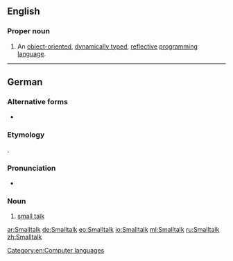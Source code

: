 {{also|smalltalk|small talk|small-talk|Small Talk}}
==English==
{{wikipedia}}

===Proper noun===
{{en-proper noun}}

# {{lb|en|computing}} An [[object-oriented]], [[dynamically typed]], [[reflective]] [[programming language]].

[[Category:en:Computer languages]]

----

==German==

===Alternative forms===
* {{l|de|Small Talk}}

===Etymology===
{{bor|de|en|small talk}}.

===Pronunciation===
* {{IPA|lang=de|/ˈsmɔltɔk/}}

===Noun===
{{de-noun|m|g2=n||Smalltalks}}

# [[small talk]]

[[ar:Smalltalk]]
[[de:Smalltalk]]
[[eo:Smalltalk]]
[[io:Smalltalk]]
[[ml:Smalltalk]]
[[ru:Smalltalk]]
[[zh:Smalltalk]]